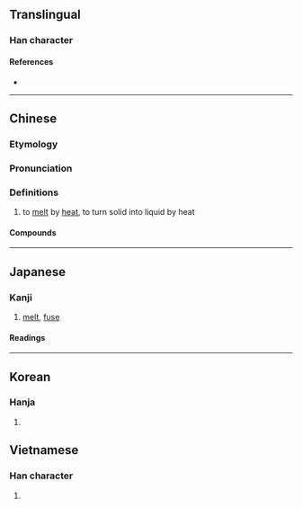 {{also|鎔}}
{{character info}}
==Translingual==

===Han character===
{{Han char|rn=86|rad=火|as=10|sn=14|four=93868|canj=FJCR|ids=⿰火容}}

====References====
* {{Han ref|kx=0680.101|dkj=19319|dj=1091.120|hdz=32225.050|uh=7194|ud=29076|bh=BAB2|bd=47794}}

----

==Chinese==
{{zh-forms}}

===Etymology===
{{rfe|zh|What relation is there between [[融]], [[鎔]], [[熔]], and [[溶]]?}}

===Pronunciation===
{{zh-pron
|m=róng
|c=jung4
|h=pfs=yùng
|md=
|mn=iông/qz,tw,xm:iûⁿ/zz:iôⁿ
|mn_note=iông - literary; iûⁿ/iôⁿ - vernacular
|w=
|mc=
|oc=y
|cat=
}}

===Definitions===
{{zh-hanzi}}

# to [[melt]] by [[heat]], to turn solid into liquid by heat

====Compounds====
{{zh-der|熔岩|熔接|熔融|熔化|熔爐|熔點|熔煉|易熔合金|熔蝕|氣體熔接|熔接法|熔燬|熔解|熔斷}}

----

==Japanese==

===Kanji===
{{ja-kanji|grade=|rs=火10}}

# [[melt]], [[fuse]]

====Readings====
{{ja-readings
|goon=ゆう
|kanon=よう
|kun=いがた-, と-かす, と-ける
}}

----

==Korean==

===Hanja===
{{ko-hanja|hangeul=용|eumhun=|rv=yong|mr=yong|y=yong}}

# {{rfdef|ko|sort=火10}}

==Vietnamese==
===Han character===
{{vi-readings|reading=dung, nhung|rs=山05}}

# {{rfdef|vi|sort=山05}}